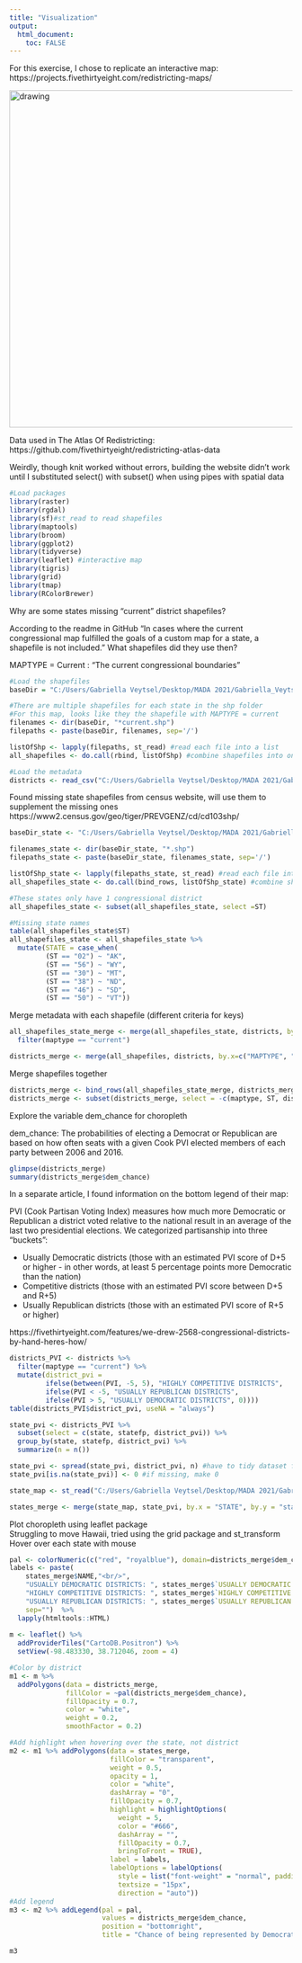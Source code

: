 ---
title: "Visualization"
output: 
  html_document:
    toc: FALSE
---

For this exercise, I chose to replicate an interactive map:
https://projects.fivethirtyeight.com/redistricting-maps/

<img src="C:/Users/Gabriella Veytsel/Desktop/MADA 2021/Gabriella_Veytsel-MADA-portfolio/Map.jpg" alt="drawing" width="600"/> 

Data used in The Atlas Of Redistricting: https://github.com/fivethirtyeight/redistricting-atlas-data

Weirdly, though knit worked without errors, building the website didn't work until I substituted select() with subset() when using pipes with spatial data  

```{r packages, warning = FALSE, message = FALSE, results = FALSE}
#Load packages
library(raster)
library(rgdal) 
library(sf)#st_read to read shapefiles
library(maptools)
library(broom)
library(ggplot2)
library(tidyverse)
library(leaflet) #interactive map
library(tigris)
library(grid)
library(tmap) 
library(RColorBrewer)
```

Why are some states missing "current" district shapefiles?   

According to the readme in GitHub "In cases where the current congressional map fulfilled the goals of a custom map for a state, a shapefile is not included." What shapefiles did they use then? 

MAPTYPE = Current : "The current congressional boundaries"
```{r data1, results = FALSE, message = FALSE}
#Load the shapefiles
baseDir = "C:/Users/Gabriella Veytsel/Desktop/MADA 2021/Gabriella_Veytsel-MADA-portfolio/data/redistricting-atlas-data-master/shp"

#There are multiple shapefiles for each state in the shp folder
#For this map, looks like they the shapefile with MAPTYPE = current 
filenames <- dir(baseDir, "*current.shp") 
filepaths <- paste(baseDir, filenames, sep='/')

listOfShp <- lapply(filepaths, st_read) #read each file into a list
all_shapefiles <- do.call(rbind, listOfShp) #combine shapefiles into one

#Load the metadata
districts <- read_csv("C:/Users/Gabriella Veytsel/Desktop/MADA 2021/Gabriella_Veytsel-MADA-portfolio/data/redistricting-atlas-data-master/districts.csv")
```

Found missing state shapefiles from census website, will use them to supplement the missing ones
https://www2.census.gov/geo/tiger/PREVGENZ/cd/cd103shp/
```{r data2, results = FALSE}
baseDir_state <- "C:/Users/Gabriella Veytsel/Desktop/MADA 2021/Gabriella_Veytsel-MADA-portfolio/data/redistricting-atlas-data-master/shp_gv_census/Missing Shapefiles"

filenames_state <- dir(baseDir_state, "*.shp") 
filepaths_state <- paste(baseDir_state, filenames_state, sep='/')

listOfShp_state <- lapply(filepaths_state, st_read) #read each file into a list
all_shapefiles_state <- do.call(bind_rows, listOfShp_state) #combine shapefiles into one

#These states only have 1 congressional district
all_shapefiles_state <- subset(all_shapefiles_state, select =ST)

#Missing state names
table(all_shapefiles_state$ST)
all_shapefiles_state <- all_shapefiles_state %>%
  mutate(STATE = case_when(
         (ST == "02") ~ "AK",
         (ST == "56") ~ "WY",
         (ST == "30") ~ "MT",
         (ST == "38") ~ "ND",
         (ST == "46") ~ "SD",
         (ST == "50") ~ "VT"))
```

Merge metadata with each shapefile (different criteria for keys)
```{r}
all_shapefiles_state_merge <- merge(all_shapefiles_state, districts, by.x = "STATE", by.y = "state") %>%
  filter(maptype == "current")

districts_merge <- merge(all_shapefiles, districts, by.x=c("MAPTYPE", "STATE", "DISTRICT"), by.y=c("maptype", "state", "district")) 
```

Merge shapefiles together
```{r}
districts_merge <- bind_rows(all_shapefiles_state_merge, districts_merge) 
districts_merge <- subset(districts_merge, select = -c(maptype, ST, district, statefp))
```

Explore the variable dem_chance for choropleth  

dem_chance: The probabilities of electing a Democrat or Republican are based on how often seats with a given Cook PVI elected members of each party between 2006 and 2016. 
```{r}
glimpse(districts_merge)
summary(districts_merge$dem_chance)
```
In a separate article, I found information on the bottom legend of their map:

PVI (Cook Partisan Voting Index) measures how much more Democratic or Republican a district voted relative to the national result in an average of the last two presidential elections. We categorized partisanship into three "buckets":

* Usually Democratic districts (those with an estimated PVI score of D+5 or higher - in other words, at least 5 percentage points more Democratic than the nation)  
* Competitive districts (those with an estimated PVI score between D+5 and R+5)  
* Usually Republican districts (those with an estimated PVI score of R+5 or higher)  

https://fivethirtyeight.com/features/we-drew-2568-congressional-districts-by-hand-heres-how/

```{r}
districts_PVI <- districts %>%
  filter(maptype == "current") %>%
  mutate(district_pvi = 
         ifelse(between(PVI, -5, 5), "HIGHLY COMPETITIVE DISTRICTS",
         ifelse(PVI < -5, "USUALLY REPUBLICAN DISTRICTS",
         ifelse(PVI > 5, "USUALLY DEMOCRATIC DISTRICTS", 0))))
table(districts_PVI$district_pvi, useNA = "always")
```

```{r, results = FALSE, message = FALSE}
state_pvi <- districts_PVI %>%
  subset(select = c(state, statefp, district_pvi)) %>%
  group_by(state, statefp, district_pvi) %>%
  summarize(n = n())

state_pvi <- spread(state_pvi, district_pvi, n) #have to tidy dataset for all 3 rows to appear on map
state_pvi[is.na(state_pvi)] <- 0 #if missing, make 0

state_map <- st_read("C:/Users/Gabriella Veytsel/Desktop/MADA 2021/Gabriella_Veytsel-MADA-portfolio/data/redistricting-atlas-data-master/shp_gv_census/gz_2010_us_040_00_500k.shp")

states_merge <- merge(state_map, state_pvi, by.x = "STATE", by.y = "statefp")
```

Plot choropleth using leaflet package  
Struggling to move Hawaii, tried using the grid package and st_transform  
Hover over each state with mouse

```{r map, warning = FALSE}
pal <- colorNumeric(c("red", "royalblue"), domain=districts_merge$dem_chance) #setting up the colors
labels <- paste(
    states_merge$NAME,"<br/>", 
    "USUALLY DEMOCRATIC DISTRICTS: ", states_merge$`USUALLY DEMOCRATIC DISTRICTS`, "<br/>", 
    "HIGHLY COMPETITIVE DISTRICTS: ", states_merge$`HIGHLY COMPETITIVE DISTRICTS`, "<br/>",
    "USUALLY REPUBLICAN DISTRICTS: ", states_merge$`USUALLY REPUBLICAN DISTRICTS`,
    sep="")  %>% 
  lapply(htmltools::HTML)
  
m <- leaflet() %>%
  addProviderTiles("CartoDB.Positron") %>%
  setView(-98.483330, 38.712046, zoom = 4)

#Color by district
m1 <- m %>%
  addPolygons(data = districts_merge, 
              fillColor = ~pal(districts_merge$dem_chance), 
              fillOpacity = 0.7, 
              color = "white",
              weight = 0.2, 
              smoothFactor = 0.2) 

#Add highlight when hovering over the state, not district
m2 <- m1 %>% addPolygons(data = states_merge,
                         fillColor = "transparent",
                         weight = 0.5,
                         opacity = 1,
                         color = "white",
                         dashArray = "0",
                         fillOpacity = 0.7,
                         highlight = highlightOptions(
                           weight = 5,
                           color = "#666",
                           dashArray = "",
                           fillOpacity = 0.7,
                           bringToFront = TRUE),
                         label = labels,
                         labelOptions = labelOptions(
                           style = list("font-weight" = "normal", padding = "3px 8px"),
                           textsize = "15px",
                           direction = "auto"))
#Add legend
m3 <- m2 %>% addLegend(pal = pal, 
                       values = districts_merge$dem_chance, 
                       position = "bottomright", 
                       title = "Chance of being represented by Democratic party") 

m3
```
